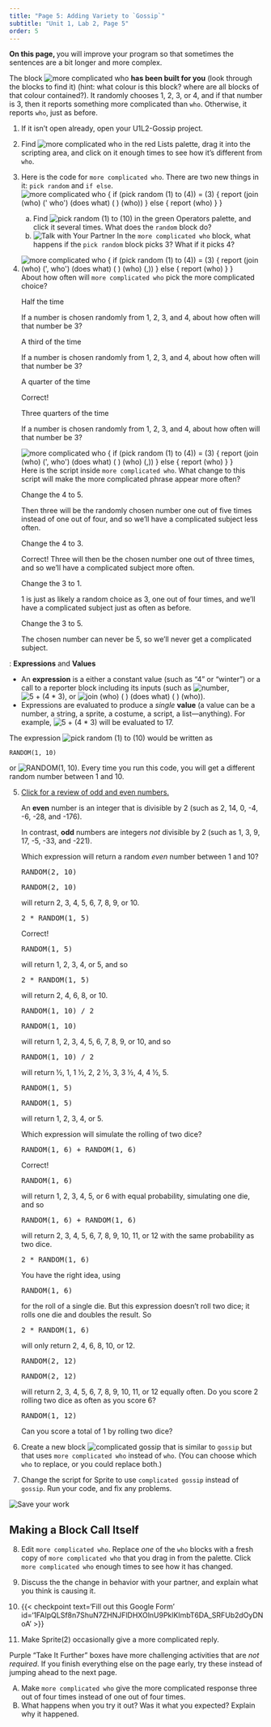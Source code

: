 ```yaml
---
title: "Page 5: Adding Variety to `Gossip`"
subtitle: "Unit 1, Lab 2, Page 5"
order: 5
---
```


::: learn

**On this page, ** you will improve your program so that sometimes the sentences are a bit longer and more complex.

:::

The block <img src="/img/1-introduction/more-complicated-who.png" title="more complicated who" alt="more complicated who"/> **has been built for you** (look through the blocks to find it) (hint: what colour is this block? where are all blocks of that colour contained?). It randomly chooses 1, 2, 3, or 4, and if that number is 3, then it reports something more complicated than `who`. Otherwise, it reports `who`, just as before.

::: {#first .forYouToDo}

(@) If it isn't open already, open your U1L2-Gossip project.

(@) Find <img src="/img/1-introduction/more-complicated-who.png" title="more complicated who" alt="more complicated who"/> in the red Lists palette, drag it into the scripting area, and click on it enough times to see how it's different from `who`.</li>

(@) Here is the code for `more complicated who`. There are two new things in it: `pick random` and `if else`.
    <img src="/img/1-introduction/more-complicated-who-script.png" title="more complicated who {
    if (pick random (1) to (4)) = (3) {
    report (join (who) (&apos;, who&apos;) (does what) ( ) (who) (,))                                                                                          
    } else {
    report (who)
    }
    }" alt="more complicated who {
    if (pick random (1) to (4)) = (3) {
    report (join (who) (&apos; who&apos;) (does what) ( ) (who))                                                                                          
    } else {
    report (who)
    }
    }" class="ms-4"/>
    a. Find <img src="/img/blocks/pick-random-1-to-10-full-size.png" title="pick random (1) to (10)" alt="pick random (1) to (10)" class="inline"/> in the green Operators palette, and click it several times. What does the `random` block do?
    b. <img src="/img/icons/talk-with-your-partner.png" title="Talk with Your Partner" alt="Talk with Your Partner" class="inline"/> In the `more complicated who` block, what happens if the `pick random` block picks 3? What if it picks 4?


(@) <!-- Question 1 -->
    ::: {.assessment-data type="multiplechoice" identifier="About how often will more complicated who pick the more complicated choice?" hasinlinefeedback="true" maxchoices="1" responseidentifier="ri1" shuffle="false"}
    ::: prompt

    <img src="/img/1-introduction/more-complicated-who-script.png" title="more complicated who {
    if (pick random (1) to (4)) = (3) {
    report (join (who) (&apos;, who&apos;) (does what) ( ) (who) (,))                                                                                          
    } else {
    report (who)
    }
    }" alt="more complicated who {
    if (pick random (1) to (4)) = (3) {
    report (join (who) (&apos;, who&apos;) (does what) ( ) (who) (,))                                                                                          
    } else {
    report (who)
    }
    }" class="float-end"/> About how often will `more complicated who` pick the more complicated choice?
    :::

    ::: {.choice identifier="c1"}
    ::: text
    Half the time
    :::

    ::: feedback
    If a number is chosen randomly from 1, 2, 3, and 4, about how often will that number be 3?
    :::
    :::

    ::: {.choice identifier="c2"}
    ::: text
    A third of the time
    :::

    ::: feedback
    If a number is chosen randomly from 1, 2, 3, and 4, about how often will that number be 3?
    :::
    :::

    ::: {.choice identifier="c3"}
    ::: text
    A quarter of the time
    :::

    ::: feedback
    Correct!
    :::
    :::

    ::: {.choice identifier="c4"}
    ::: text
    Three quarters of the time
    :::

    ::: feedback
    If a number is chosen randomly from 1, 2, 3, and 4, about how often will that number be 3?
    :::
    :::

    ::: {.responseDeclaration identifier="ri1"}
    ::: {.correctResponse identifier="c3"}
    :::
    :::
    :::

    <!-- Question 2 -->

    ::: {.assessment-data type="multiplechoice" identifier="About how often will more complicated who pick the more complicated choice?" hasinlinefeedback="true" maxchoices="1" responseidentifier="ri2" shuffle="false"}
    ::: prompt

    <img src="/img/1-introduction/more-complicated-who-script.png" title="more complicated who {
    if (pick random (1) to (4)) = (3) {
    report (join (who) (&apos;, who&apos;) (does what) ( ) (who) (,))                                                                                          
    } else {
    report (who)
    }
    }" alt="more complicated who {
    if (pick random (1) to (4)) = (3) {
    report (join (who) (&apos;, who&apos;) (does what) ( ) (who) (,))                                                                                          
    } else {
    report (who)
    }
    }" class="float-end"/> Here is the script inside `more complicated who`. What change to this script will make the more complicated phrase appear more often?
    :::

    ::: {.choice identifier="c1"}
    ::: text
    Change the 4 to 5.
    :::

    ::: feedback
    Then three will be the randomly chosen number one out of five times instead of one out of four, and so we'll have a complicated subject less often.
    :::
    :::

    ::: {.choice identifier="c2"}
    ::: text
    Change the 4 to 3.
    :::

    ::: feedback
    Correct! Three will then be the chosen number one out of three times, and so we'll have a complicated subject more often.
    :::
    :::

    ::: {.choice identifier="c3"}
    ::: text
    Change the 3 to 1.
    :::

    ::: feedback
    1 is just as likely a random choice as 3, one out of four times, and we'll have a complicated subject just as often as before.
    :::
    :::

    ::: {.choice identifier="c4"}
    ::: text
    Change the 3 to 5.
    :::

    ::: feedback
    The chosen number can never be 5, so we'll never get a complicated subject.
    :::
    :::

    ::: {.responseDeclaration identifier="ri2"}
    ::: {.correctResponse identifier="c2"}
    :::
    :::
    :::

:::

::: vocabFullWidth
: **Expressions** and **Values**

- An **expression** is a either a constant value (such as "4" or "winter") or a call to a reporter block including its inputs (such as <img src="/img/2-complexity/number.png" title="number" alt="number" class="inline"/>, <img src="/img/1-introduction/5+(4x3).png" title="5 + (4 * 3)" alt="5 + (4 * 3)" class="inline py-0"/>, or <img src="/img/2-complexity/join-who-doeswhat-who.png" title="join (who) ( ) (does what) ( ) (who)" alt="join (who) ( ) (does what) ( ) (who)" class="inline"/>).</li>

- Expressions are evaluated to produce a <em>single</em> **value** (a value can be a number, a string, a sprite, a costume, a script, a list---anything). For example, <img src="/img/1-introduction/5+(4x3).png" title="5 + (4 * 3)" alt="5 + (4 * 3)" class="inline py-0"/> will be evaluated to 17.</li>

:::

::: examFullWidth

The expression <img src="/img/blocks/pick-random-1-to-10-full-size.png" title="pick random (1) to (10)" alt="pick random (1) to (10)" class="inline"/> would be written as
```
RANDOM(1, 10)
```
or <img src="/img/1-introduction/random-blocktran.png" title="RANDOM(1, 10)" alt="RANDOM(1, 10)" class="inline"/>. Every time you run this code, you will get a different random number between 1 and 10.

:::

::: forYouToDo

(@) <!-- Question 3 -->
    ::: {.assessment-data type="multiplechoice" identifier="What expression would return a random even number between 1 and 10?" hasinlinefeedback="true" maxchoices="1" responseidentifier="ri3" shuffle="true"}
    ::: prompt

    ::: sidenoteBig
    <a href="#hint-parity" data-bs-toggle="collapse" title="Click for a review about odd and even numbers.">Click for a review of odd and even numbers.</a>

    ::: {#hint-parity .collapse}
    An **even** number is an integer that is divisible by 2 (such as 2, 14, 0, -4, -6, -28, and -176).

    In contrast, **odd** numbers are integers <em>not</em> divisible by 2 (such as 1, 3, 9, 17, -5, -33, and -221).
    :::
    :::

    Which expression will return a random <em>even</em> number between 1 and 10?
    :::

    ::: {.choice identifier="c1"}
    ::: text
    ```{=html}
    <pre class="inline">RANDOM(2, 10)</pre>
    ```
    :::

    ::: feedback
    ```{=html}
    <pre class="inline">RANDOM(2, 10)</pre>
    ```
    will return 2, 3, 4, 5, 6, 7, 8, 9, or 10.
    :::
    :::

    ::: {.choice identifier="c2"}
    ::: text
    ```{=html}
    <pre class="inline">2 * RANDOM(1, 5)</pre>
    ```
    :::

    ::: feedback
    Correct!

    ```{=html}
    <pre class="inline">RANDOM(1, 5)</pre>
    ```
    will return 1, 2, 3, 4, or 5, and so

    ```{=html}
    <pre class="inline">2 * RANDOM(1, 5)</pre>
    ```
    will return 2, 4, 6, 8, or 10.
    :::
    :::

    ::: {.choice identifier="c3"}
    ::: text
    ```{=html}
    <pre class="inline">RANDOM(1, 10) / 2</pre>
    ```
    :::

    ::: feedback
    ```{=html}
    <pre class="inline">RANDOM(1, 10)</pre>
    ```
    will return 1, 2, 3, 4, 5, 6, 7, 8, 9, or 10, and so

    ```{=html}
    <pre class="inline">RANDOM(1, 10) / 2</pre>
    ```
    will return ½, 1, 1 ½, 2, 2 ½, 3, 3 ½, 4, 4 ½, 5.
    :::
    :::

    ::: {.choice identifier="c4"}
    ::: text
    ```{=html}
    <pre class="inline">RANDOM(1, 5)</pre>
    ```
    :::

    ::: feedback
    ```{=html}
    <pre class="inline">RANDOM(1, 5)</pre>
    ```
    will return 1, 2, 3, 4, or 5.
    :::
    :::

    ::: {.responseDeclaration identifier="ri3"}
    ::: {.correctResponse identifier="c2"}
    :::
    :::
    :::

    <!-- Question 4 -->

    ::: {.assessment-data type="multiplechoice" identifier="Which expression will simulate the rolling of two dice?" hasinlinefeedback="true" maxchoices="1" responseidentifier="ri4" shuffle="true"}
    ::: prompt

    Which expression will simulate the rolling of two dice?
    :::

    ::: {.choice identifier="c1"}
    ::: text
    ```{=html}
    <pre class="inline">RANDOM(1, 6) + RANDOM(1, 6)</pre>
    ```
    :::

    ::: feedback
    Correct!

    ```{=html}
    <pre class="inline">RANDOM(1, 6)</pre>
    ```
    will return 1, 2, 3, 4, 5, or 6 with equal probability, simulating one die, and so

    ```{=html}
    <pre class="inline">RANDOM(1, 6) + RANDOM(1, 6)</pre>
    ```
    will return 2, 3, 4, 5, 6, 7, 8, 9, 10, 11, or 12 with the same probability as two dice.
    :::
    :::

    ::: {.choice identifier="c2"}
    ::: text
    ```{=html}
    <pre class="inline">2 * RANDOM(1, 6)</pre>
    ```
    :::

    ::: feedback
    You have the right idea, using

    ```{=html}
    <pre class="inline">RANDOM(1, 6)</pre>
    ```
    for the roll of a single die. But this expression doesn't roll two dice; it rolls one die and doubles the result. So

    ```{=html}
    <pre class="inline">2 * RANDOM(1, 6)</pre>
    ```
    will only return 2, 4, 6, 8, 10, or 12.
    :::
    :::

    ::: {.choice identifier="c3"}
    ::: text
    ```{=html}
    <pre class="inline">RANDOM(2, 12)</pre>
    ```
    :::

    ::: feedback
    ```{=html}
    <pre class="inline">RANDOM(2, 12)</pre>
    ```
    will return 2, 3, 4, 5, 6, 7, 8, 9, 10, 11, or 12 equally often. Do you score 2 rolling two dice as often as you score 6?
    :::
    :::

    ::: {.choice identifier="c4"}
    ::: text
    ```{=html}
    <pre class="inline">RANDOM(1, 12)</pre>
    ```
    :::

    ::: feedback
    Can you score a total of 1 by rolling two dice?
    :::
    :::

    ::: {.responseDeclaration identifier="ri4"}
    ::: {.correctResponse identifier="c1"}
    :::
    :::
    :::

(@) Create a new block <img src="/img/1-introduction/complicated-gossip.png" title="complicated gossip" alt="complicated gossip" class="inline py-0"/> that is similar to `gossip` but that uses `more complicated who` instead of `who`. (You can choose which `who` to replace, or you could replace both.)

(@) Change the script for Sprite to use `complicated gossip` instead of `gossip`. Run your code, and fix any problems.

<img src="/img/icons/save-now.png" title="Save your work" alt="Save your work" class="inline"/>

:::

## Making a Block Call Itself

::: forYouToDo

(@) Edit `more complicated who`. Replace <em>one</em> of the `who` blocks with a fresh copy of `more complicated who` that you drag in from the palette. Click `more complicated who` enough times to see how it has changed.

(@) Discuss the the change in behavior with your partner, and explain what you think is causing it.

(@) {{< checkpoint text='Fill out this Google Form' id='1FAIpQLSf8n7ShuN7ZHNJFlDHXOlnU9PklKImbT6DA_SRFUb2dOyDNoA' >}}

:::

::: ifTime

(@) Make Sprite(2) occasionally give a more complicated reply.

:::

::: endnote
Purple "Take It Further" boxes have more challenging activities that are <em>not required</em>. If you finish everything else on the page early, try these instead of jumping ahead to the next page.
:::

::: takeItFurther

<ol type="A">
<li>Make `more complicated who` give the more complicated response three out of four times instead of one out of four times.</li>
<li>What happens when you try it out? Was it what you expected? Explain why it happened.</li>
</ol>

:::
